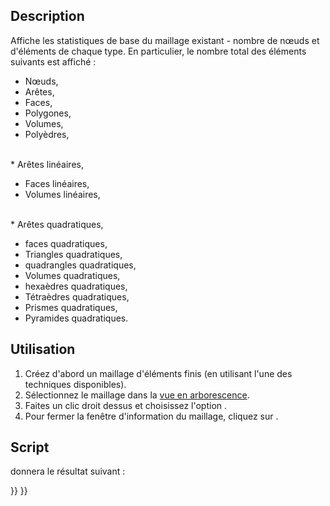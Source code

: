 <languages/>

{{Docnav/fr
|[[FEM_MeshClear/fr|Effacer le maillage FEM]]
|[[FEM_Preferences/fr|Préférences]]
|[[FEM_Workbench/fr|Atelier FEM]]
|IconL=FEM_MeshClear.svg
|IconR=
|IconC=Workbench_FEM.svg
}}

{{GuiCommand/fr
|Name=FEM MeshDisplayInfo
|Name/fr=FEM Informations du maillage FEM
|MenuLocation=Menu contextuel sur l'objet maillé → Afficher les informations du maillage
|Workbenches=[[FEM_Workbench/fr|FEM]]
|SeeAlso=[[FEM_tutorial/fr|FEM Tutoriel]]
}}

==Description==

Affiche les statistiques de base du maillage existant - nombre de nœuds et d'éléments de chaque type. En particulier, le nombre total des éléments suivants est affiché :
* Nœuds,
* Arêtes,
* Faces,
* Polygones,
* Volumes,
* Polyèdres,
<br>
* Arêtes linéaires,
* Faces linéaires,
* Volumes linéaires,
<br>
* Arêtes quadratiques,
* faces quadratiques,
* Triangles quadratiques,
* quadrangles quadratiques,
* Volumes quadratiques,
* hexaèdres quadratiques,
* Tétraèdres quadratiques,
* Prismes quadratiques,
* Pyramides quadratiques.

<span id="Usage"></span>
==Utilisation==

# Créez d'abord un maillage d'éléments finis (en utilisant l'une des techniques disponibles).
# Sélectionnez le maillage dans la [[Tree_view/fr|vue en arborescence]].
# Faites un clic droit dessus et choisissez l'option {{Button|[[Image:FEM MeshDisplayInfo.svg|16px]] [[FEM_MeshDisplayInfo/fr|Afficher les informations du maillage]]}}.
# Pour fermer la fenêtre d'information du maillage, cliquez sur {{Button|OK}}.

<span id="Scripting"></span>
==Script==

{{code|code=
# setup some model with a fem mesh to print information from
from femexamples.ccx_cantilever_faceload import setup
setup()
# print the fem mesh information
print(App.ActiveDocument.Mesh.FemMesh)
}}

donnera le résultat suivant :

{{code|code=
>>> print(App.ActiveDocument.Mesh.FemMesh)
========================== Dump contents of mesh ==========================


1) Total number of nodes:      	228
2) Total number of edges:      	0
3) Total number of faces:      	0
4) Total number of polygons:   	0
5) Total number of volumes:    	79
6) Total number of polyhedrons:	0

7) Total number of linear edges:	0
8) Total number of linear faces:	0
9) Total number of linear volumes:	0

10) Total number of quadratic edges:	0
11) Total number of quadratic faces:	0
12) Total number of quadratic volumes:	79
12.1) Number of quadratic hexahedrons: 	0
12.2) Number of quadratic tetrahedrons:	79
12.3) Number of quadratic prisms:      	0
12.4) Number of quadratic pyramids:    	0

===========================================================================
}}


{{Docnav/fr
|[[FEM_MeshClear/fr|Effacer le maillage FEM]]
|[[FEM_Preferences/fr|Préférences]]
|[[FEM_Workbench/fr|Atelier FEM]]
|IconL=FEM_MeshClear.svg
|IconR=
|IconC=Workbench_FEM.svg
}}

{{FEM Tools navi{{#translation:}}}}
{{Userdocnavi{{#translation:}}}}